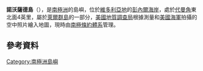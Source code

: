 '''諾沃薩德島'''（{{lang-en|Novosad Island}}），是[[南極洲|南極洲]]的島嶼，位於[[維多利亞地|維多利亞地]]的[[彭內爾海岸|彭內爾海岸]]，處於[[代曼角|代曼角]]東北面4英里，屬於[[萊爾群島|萊爾群島]]的一部分，[[美國地質調查局|美國地質調查局]]根據測量和[[美國海軍|美國海軍]]拍攝的空中照片繪入地圖，現時由[[南極條約體系|南極條約體系]]管理。

{{coord|70.696|S|167.493|E|type:isle_region:AQ|display=title}}

==參考資料==
{{usgs-gazetteer}}

{{Antarctica-geo-stub}}
[[Category:南極洲島嶼|Category:南極洲島嶼]]